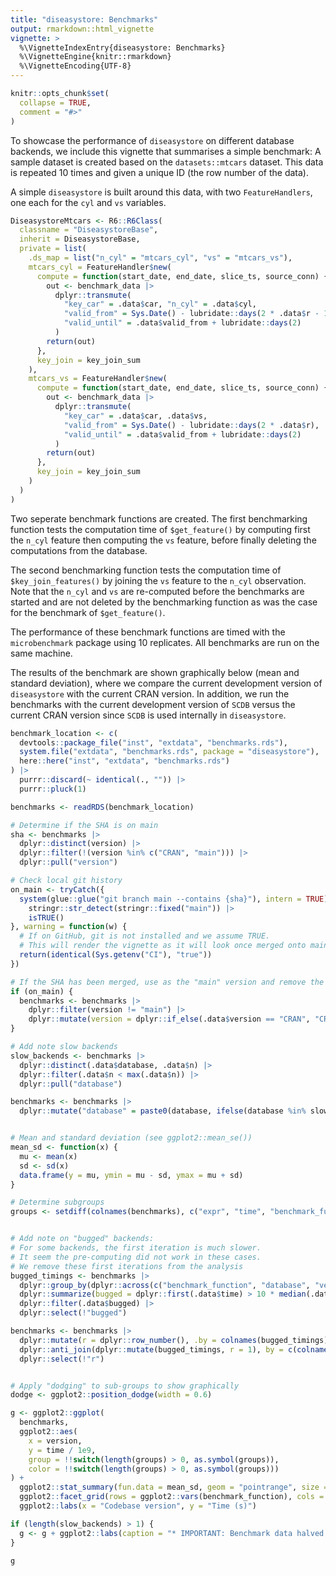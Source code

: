 ```yaml
---
title: "diseasystore: Benchmarks"
output: rmarkdown::html_vignette
vignette: >
  %\VignetteIndexEntry{diseasystore: Benchmarks}
  %\VignetteEngine{knitr::rmarkdown}
  %\VignetteEncoding{UTF-8}
---
```


```r
knitr::opts_chunk$set(
  collapse = TRUE,
  comment = "#>"
)
```

To showcase the performance of `diseasystore` on different database backends, we include this vignette that summarises a simple
benchmark:
A sample dataset is created based on the `datasets::mtcars` dataset. This data is repeated 10 times and given a unique ID
(the row number of the data).

A simple `diseasystore` is built around this data, with two `FeatureHandlers`, one each for the `cyl` and `vs` variables.
```r
DiseasystoreMtcars <- R6::R6Class(
  classname = "DiseasystoreBase",
  inherit = DiseasystoreBase,
  private = list(
    .ds_map = list("n_cyl" = "mtcars_cyl", "vs" = "mtcars_vs"),
    mtcars_cyl = FeatureHandler$new(
      compute = function(start_date, end_date, slice_ts, source_conn) {
        out <- benchmark_data |>
          dplyr::transmute(
            "key_car" = .data$car, "n_cyl" = .data$cyl,
            "valid_from" = Sys.Date() - lubridate::days(2 * .data$r - 1),
            "valid_until" = .data$valid_from + lubridate::days(2)
          )
        return(out)
      },
      key_join = key_join_sum
    ),
    mtcars_vs = FeatureHandler$new(
      compute = function(start_date, end_date, slice_ts, source_conn) {
        out <- benchmark_data |>
          dplyr::transmute(
            "key_car" = .data$car, .data$vs,
            "valid_from" = Sys.Date() - lubridate::days(2 * .data$r),
            "valid_until" = .data$valid_from + lubridate::days(2)
          )
        return(out)
      },
      key_join = key_join_sum
    )
  )
)
```

Two seperate benchmark functions are created.
The first benchmarking function tests the computation time of `$get_feature()` by computing first the `n_cyl` feature
then computing the `vs` feature, before finally deleting the computations from the database.

The second benchmarking function tests the computation time of `$key_join_features()` by joining the `vs` feature to the
`n_cyl` observation. Note that the `n_cyl` and `vs` are re-computed before the benchmarks are started and are not
deleted by the benchmarking function as was the case for the benchmark of `$get_feature()`.

The performance of these benchmark functions are timed with the `microbenchmark` package using 10 replicates.
All benchmarks are run on the same machine.

The results of the benchmark are shown graphically below (mean and standard deviation), where we compare the current
development version of `diseasystore` with the current CRAN version. In addition, we run the benchmarks with the
current development version of `SCDB` versus the current CRAN version since `SCDB` is used internally in `diseasystore`.

```r
benchmark_location <- c(
  devtools::package_file("inst", "extdata", "benchmarks.rds"),
  system.file("extdata", "benchmarks.rds", package = "diseasystore"),
  here::here("inst", "extdata", "benchmarks.rds")
) |>
  purrr::discard(~ identical(., "")) |>
  purrr::pluck(1)

benchmarks <- readRDS(benchmark_location)

# Determine if the SHA is on main
sha <- benchmarks |>
  dplyr::distinct(version) |>
  dplyr::filter(!(version %in% c("CRAN", "main"))) |>
  dplyr::pull("version")

# Check local git history
on_main <- tryCatch({
  system(glue::glue("git branch main --contains {sha}"), intern = TRUE) |>
    stringr::str_detect(stringr::fixed("main")) |>
    isTRUE()
}, warning = function(w) {
  # If on GitHub, git is not installed and we assume TRUE.
  # This will render the vignette as it will look once merged onto main.
  return(identical(Sys.getenv("CI"), "true"))
})

# If the SHA has been merged, use as the "main" version and remove the other, older, main version
if (on_main) {
  benchmarks <- benchmarks |>
    dplyr::filter(version != "main") |>
    dplyr::mutate(version = dplyr::if_else(.data$version == "CRAN", "CRAN", "development"))
}

# Add note slow backends
slow_backends <- benchmarks |>
  dplyr::distinct(.data$database, .data$n) |>
  dplyr::filter(.data$n < max(.data$n)) |>
  dplyr::pull("database")

benchmarks <- benchmarks |>
  dplyr::mutate("database" = paste0(database, ifelse(database %in% slow_backends, "*", "")))


# Mean and standard deviation (see ggplot2::mean_se())
mean_sd <- function(x) {
  mu <- mean(x)
  sd <- sd(x)
  data.frame(y = mu, ymin = mu - sd, ymax = mu + sd)
}

# Determine subgroups
groups <- setdiff(colnames(benchmarks), c("expr", "time", "benchmark_function", "database", "version", "n"))


# Add note on "bugged" backends:
# For some backends, the first iteration is much slower.
# It seem the pre-computing did not work in these cases.
# We remove these first iterations from the analysis
bugged_timings <- benchmarks |>
  dplyr::group_by(dplyr::across(c("benchmark_function", "database", "version", dplyr::all_of(groups)))) |>
  dplyr::summarize(bugged = dplyr::first(.data$time) > 10 * median(.data$time), .groups = "drop") |>
  dplyr::filter(.data$bugged) |>
  dplyr::select(!"bugged")

benchmarks <- benchmarks |>
  dplyr::mutate(r = dplyr::row_number(), .by = colnames(bugged_timings)) |>
  dplyr::anti_join(dplyr::mutate(bugged_timings, r = 1), by = c(colnames(bugged_timings), "r")) |>
  dplyr::select(!"r")


# Apply "dodging" to sub-groups to show graphically
dodge <- ggplot2::position_dodge(width = 0.6)

g <- ggplot2::ggplot(
  benchmarks,
  ggplot2::aes(
    x = version,
    y = time / 1e9,
    group = !!switch(length(groups) > 0, as.symbol(groups)),
    color = !!switch(length(groups) > 0, as.symbol(groups)))
) +
  ggplot2::stat_summary(fun.data = mean_sd, geom = "pointrange", size = 0.5, linewidth = 1, position = dodge) +
  ggplot2::facet_grid(rows = ggplot2::vars(benchmark_function), cols = ggplot2::vars(database)) +
  ggplot2::labs(x = "Codebase version", y = "Time (s)")

if (length(slow_backends) > 1) {
  g <- g + ggplot2::labs(caption = "* IMPORTANT: Benchmark data halved for this backend!")
}

g
```
